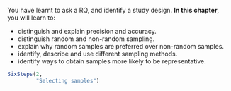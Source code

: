 ::: {.objectivesBox .objectives data-latex="{iconmonstr-target-4-240.png}"}
You have learnt to ask a RQ, and identify a study design.
**In this chapter**, you will learn to:

* distinguish and explain precision and accuracy.
* distinguish random and non-random sampling.
* explain why random samples are preferred over non-random samples.
* identify, describe and use different sampling methods.
* identify ways to obtain samples more likely to be representative.
:::


```r
SixSteps(2, 
         "Selecting samples")
```